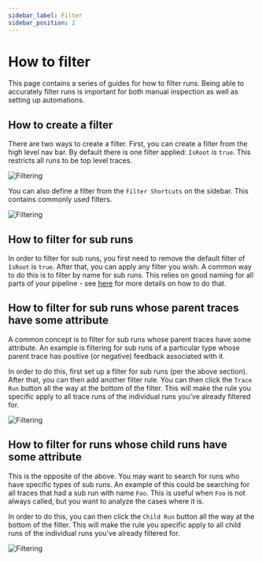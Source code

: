 ```yaml
---
sidebar_label: Filter
sidebar_position: 2
---
```


# How to filter

This page contains a series of guides for how to filter runs.
Being able to accurately filter runs is important for both manual inspection as well as setting up automations.

## How to create a filter

There are two ways to create a filter.
First, you can create a filter from the high level nav bar. By default there is one filter applied: `IsRoot` is `true`. This restricts all runs to be top level traces.

![Filtering](../static/filter.png)

You can also define a filter from the `Filter Shortcuts` on the sidebar. This contains commonly used filters.

![Filtering](../static/filter_shortcuts.png)

## How to filter for sub runs

In order to filter for sub runs, you first need to remove the default filter of `IsRoot` is `true`. After that, you can apply any filter you wish. A common way to do this is to filter by name for sub runs.
This relies on good naming for all parts of your pipeline - see [here](/tracing/faq/customizing_trace_attributes#customizing-the-run-name) for more details on how to do that.

## How to filter for sub runs whose parent traces have some attribute

A common concept is to filter for sub runs whose parent traces have some attribute. An example is filtering for sub runs of a particular type whose parent trace has positive (or negative) feedback associated with it.

In order to do this, first set up a filter for sub runs (per the above section). After that, you can then add another filter rule. You can then click the `Trace Run` button all the way at the bottom of the filter. This will make the rule you specific apply to all trace runs of the individual runs you've already filtered for.

![Filtering](../static/trace_filter.png)

## How to filter for runs whose child runs have some attribute

This is the opposite of the above. You may want to search for runs who have specific types of sub runs. An example of this could be searching for all traces that had a sub run with name `Foo`. This is useful when `Foo` is not always called, but you want to analyze the cases where it is.

In order to do this, you can then click the `Child Run` button all the way at the bottom of the filter. This will make the rule you specific apply to all child runs of the individual runs you've already filtered for.

![Filtering](../static/child_runs.png)
